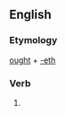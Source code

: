 ==English==

===Etymology===
[[ought]] + [[-eth]]

===Verb===
{{head|en|verb form}}

# {{en-archaic third-person singular of|ought}}